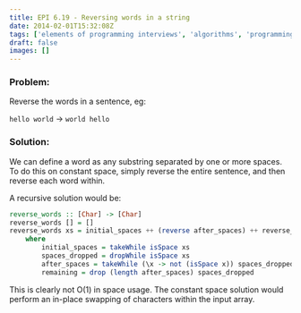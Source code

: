 ```yaml
---
title: EPI 6.19 - Reversing words in a string
date: 2014-02-01T15:32:08Z
tags: ['elements of programming interviews', 'algorithms', 'programming', 'arrays', 'strings', 'reversal']
draft: false
images: []
---
```


###  Problem:

Reverse the words in a sentence, eg:

`hello world` -> `world hello`


### Solution:

We can define a word as any substring separated by one or more spaces. To do this on constant space, simply reverse the entire sentence, and then reverse each word within.

A recursive solution would be:

```haskell showLineNumbers
reverse_words :: [Char] -> [Char]
reverse_words [] = []
reverse_words xs = initial_spaces ++ (reverse after_spaces) ++ reverse_words remaining
    where
        initial_spaces = takeWhile isSpace xs
        spaces_dropped = dropWhile isSpace xs
        after_spaces = takeWhile (\x -> not (isSpace x)) spaces_dropped
        remaining = drop (length after_spaces) spaces_dropped
```

This is clearly not O(1) in space usage. The constant space solution would perform an in-place swapping of characters within the input array.


